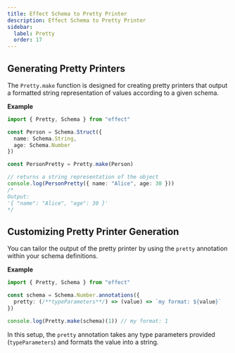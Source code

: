 ```yaml
---
title: Effect Schema to Pretty Printer
description: Effect Schema to Pretty Printer
sidebar:
  label: Pretty
  order: 17
---
```


## Generating Pretty Printers

The `Pretty.make` function is designed for creating pretty printers that output a formatted string representation of values according to a given schema.

**Example**

```ts twoslash
import { Pretty, Schema } from "effect"

const Person = Schema.Struct({
  name: Schema.String,
  age: Schema.Number
})

const PersonPretty = Pretty.make(Person)

// returns a string representation of the object
console.log(PersonPretty({ name: "Alice", age: 30 }))
/*
Output:
'{ "name": "Alice", "age": 30 }'
*/
```

## Customizing Pretty Printer Generation

You can tailor the output of the pretty printer by using the `pretty` annotation within your schema definitions.

**Example**

```ts twoslash
import { Pretty, Schema } from "effect"

const schema = Schema.Number.annotations({
  pretty: (/**typeParameters**/) => (value) => `my format: ${value}`
})

console.log(Pretty.make(schema)(1)) // my format: 1
```

In this setup, the `pretty` annotation takes any type parameters provided (`typeParameters`) and formats the value into a string.
